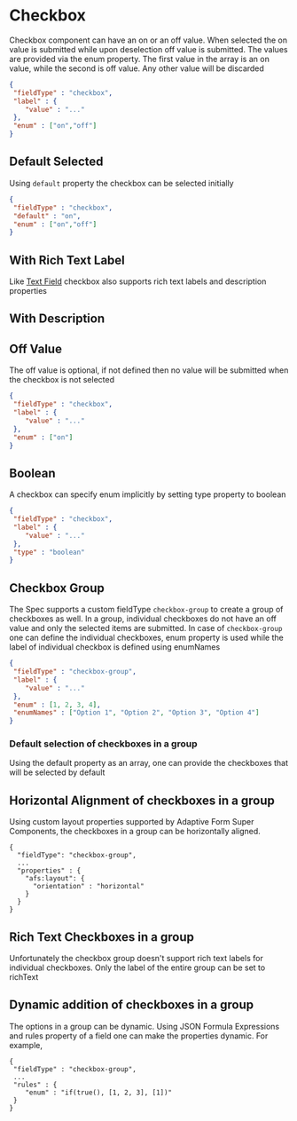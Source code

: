 
# Checkbox

Checkbox component can have an on or an off value. When selected the on value is submitted while upon deselection
off value is submitted.
The values are provided via the
enum property. The first
value in the array is an on value, while the second is off value. Any other value will be discarded



```json
{
 "fieldType" : "checkbox",
 "label" : {
    "value" : "..."
 },
 "enum" : ["on","off"]
}
```
<Story id="adaptive-form-components-checkbox--def" />

## Default Selected

Using `default` property the checkbox can be selected initially

```json
{
 "fieldType" : "checkbox",
 "default" : "on",
 "enum" : ["on","off"]
}
```

<Story id="adaptive-form-components-checkbox--def-selected" />

## With Rich Text Label

Like [Text Field](?path=/docs/adaptive-form-components-text-input-field--def) checkbox also supports rich text labels
and description properties

<Story id="adaptive-form-components-checkbox--with-rich-text-label" />

## With Description

<Story id="adaptive-form-components-checkbox--with-description" />


## Off Value

The off value is optional, if not defined then no value will be submitted when the checkbox is not selected

```json
{
 "fieldType" : "checkbox",
 "label" : {
    "value" : "..."
 },
 "enum" : ["on"]
}
```

<Story id="adaptive-form-components-checkbox--no-off-value" />

## Boolean

A checkbox can specify enum implicitly by setting
type property to boolean

```json
{
 "fieldType" : "checkbox",
 "label" : {
    "value" : "..."
 },
 "type" : "boolean"
}
```

<Story id="adaptive-form-components-checkbox--boolean" />

## Checkbox Group

[//]: # (Checkboxes can be made part of a group as well. )

[//]: # (When checkboxes are a part of group, individual checkboxes do not have an off value. )

[//]: # (Only the selected items are submitted. )

[//]: # (If multiple checkboxes are a part of a group, then )

The Spec supports a custom fieldType `checkbox-group` to create a group of checkboxes as well. In a group,
individual checkboxes do not have an off value and only the selected items are submitted. In case of `checkbox-group`
one can define the individual checkboxes,
enum
property is used while the label of individual checkbox is defined
using
enumNames

```json
{
 "fieldType" : "checkbox-group",
 "label" : {
    "value" : "..."
 },
 "enum" : [1, 2, 3, 4],
 "enumNames" : ["Option 1", "Option 2", "Option 3", "Option 4"]
}
```
<Story id="adaptive-form-components-checkbox--group" />

### Default selection of checkboxes in a group

Using the default property as an array, one can provide the checkboxes that will be selected by default

<Story id="reference-json-properties-default--array" />


## Horizontal Alignment of checkboxes in a group
Using custom layout properties supported by Adaptive Form Super Components,
the checkboxes in a group can be horizontally aligned.
```
{
  "fieldType": "checkbox-group",
  ...
  "properties" : {
    "afs:layout": {
      "orientation" : "horizontal"
    }
  }
}
```

<Story id="adaptive-form-components-checkbox--group-horizontal-alignment" />


## Rich Text Checkboxes in a group

Unfortunately the checkbox group doesn't support rich text labels for individual checkboxes. Only the label of the
entire group can be set to richText

<Story id="adaptive-form-components-checkbox--group-with-rich-text-labels" />


## Dynamic addition of checkboxes in a group

The options in a group can be dynamic. Using
JSON Formula Expressions
and rules property of a field
one can make the properties dynamic. For example,

```
{
 "fieldType" : "checkbox-group",
 ...
 "rules" : {
    "enum" : "if(true(), [1, 2, 3], [1])"
 }
}
```

<Story id="adaptive-form-components-checkbox--dynamic-group" />
